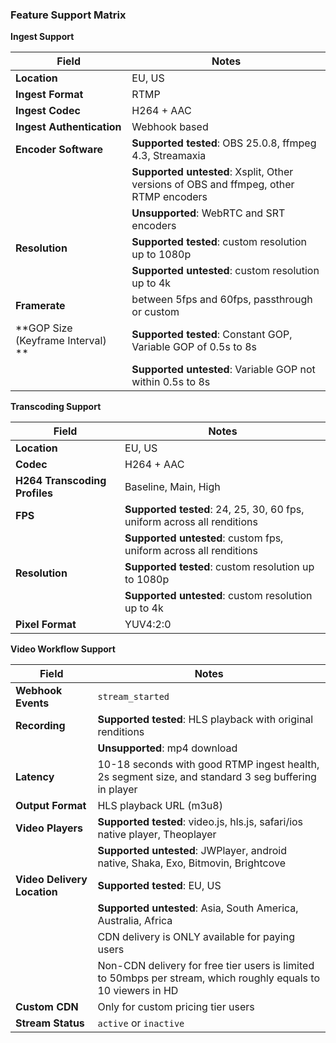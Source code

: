 
<DocsLayout>

### Feature Support Matrix

**Ingest Support**

| Field   |  Notes      
|----------| - | 
| **Location** | EU, US |
| **Ingest Format** | RTMP |
| **Ingest Codec** | H264 + AAC |
| **Ingest Authentication** | Webhook based |
| **Encoder Software** | **Supported tested**: OBS 25.0.8, ffmpeg 4.3, Streamaxia|
|  | **Supported untested**: Xsplit, Other versions of OBS and ffmpeg, other RTMP encoders|
|  | **Unsupported**: WebRTC and SRT encoders |
| **Resolution** | **Supported tested**: custom resolution up to 1080p |
| | **Supported untested**: custom resolution up to 4k|
| **Framerate** | between 5fps and 60fps, passthrough or custom |
| **GOP Size (Keyframe Interval) ** | **Supported tested**: Constant GOP, Variable GOP of 0.5s to 8s |
| | **Supported untested**: Variable GOP not within 0.5s to 8s |

**Transcoding Support**

| Field   |  Notes      
|----------| - | 
| **Location** | EU, US |
| **Codec** | H264 + AAC |
| **H264 Transcoding Profiles** | Baseline, Main, High |
| **FPS** | **Supported tested**: 24, 25, 30, 60 fps, uniform across all renditions |
| | **Supported untested**: custom fps, uniform across all renditions |
| **Resolution** | **Supported tested**: custom resolution up to 1080p |
| | **Supported untested**: custom resolution up to 4k|
| **Pixel Format** | YUV4:2:0 |


**Video Workflow Support**

| Field   |  Notes      
|----------| - | 
| **Webhook Events** | `stream_started` |
| **Recording** | **Supported tested**: HLS playback with original renditions |
| | **Unsupported**: mp4 download |
| **Latency** | 10-18 seconds with good RTMP ingest health, 2s segment size, and standard 3 seg buffering in player |
| **Output Format** | HLS playback URL (m3u8) |
| **Video Players** | **Supported tested**: video.js, hls.js, safari/ios native player, Theoplayer |
| | **Supported untested**: JWPlayer, android native, Shaka, Exo, Bitmovin, Brightcove |
| **Video Delivery Location** | **Supported tested**: EU, US |
| | **Supported untested**: Asia, South America, Australia, Africa |
| | CDN delivery is ONLY available for paying users |
| | Non-CDN delivery for free tier users is limited to 50mbps per stream, which roughly equals to 10 viewers in HD |
| **Custom CDN** | Only for custom pricing tier users |
| **Stream Status** | `active` or `inactive` |

</DocsLayout>